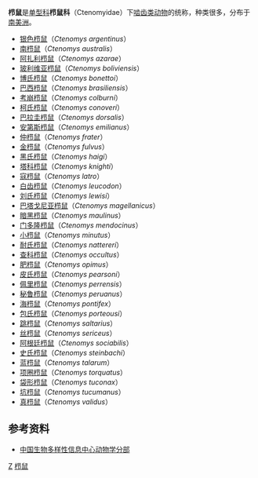 {{Automatic taxobox
| taxon = Ctenomys
| authority = [[亨利-马里·迪克罗泰·德布兰维尔|Blainville]]，1826
| name = 栉鼠属
| image = Tinytuco.jpg
| image_width = 200px
| image_caption = 雌性[[黑氏栉鼠|黑氏栉鼠]]（''Ctenomys haigi''）
| parent_authority = [[勒内-普里梅韦勒·莱松|Lesson]]，1842
}}
'''栉鼠'''是[[单型|单型科]]'''栉鼠科'''（Ctenomyidae）下[[啮齿目|啮齿类动物]]的统称，种类很多，分布于[[南美洲|南美洲]]。
*[[银色栉鼠|银色栉鼠]]（''Ctenomys argentinus''）
*[[南栉鼠|南栉鼠]]（''Ctenomys australis''）
*[[阿扎利栉鼠|阿扎利栉鼠]]（''Ctenomys azarae''）
*[[玻利维亚栉鼠|玻利维亚栉鼠]]（''Ctenomys boliviensis''）
*[[博氏栉鼠|博氏栉鼠]]（''Ctenomys bonettoi''）
*[[巴西栉鼠|巴西栉鼠]]（''Ctenomys brasiliensis''）
*[[考崩栉鼠|考崩栉鼠]]（''Ctenomys colburni''）
*[[柯氏栉鼠|柯氏栉鼠]]（''Ctenomys conoveri''）
*[[巴拉圭栉鼠|巴拉圭栉鼠]]（''Ctenomys dorsalis''）
*[[安第斯栉鼠|安第斯栉鼠]]（''Ctenomys emilianus''）
*[[仲栉鼠|仲栉鼠]]（''Ctenomys frater''）
*[[金栉鼠|金栉鼠]]（''Ctenomys fulvus''）
*[[黑氏栉鼠|黑氏栉鼠]]（''Ctenomys haigi''）
*[[塔科栉鼠|塔科栉鼠]]（''Ctenomys knighti''）
*[[寇栉鼠|寇栉鼠]]（''Ctenomys latro''）
*[[白齿栉鼠|白齿栉鼠]]（''Ctenomys leucodon''）
*[[刘氏栉鼠|刘氏栉鼠]]（''Ctenomys lewisi''）
*[[巴塔戈尼亚栉鼠|巴塔戈尼亚栉鼠]]（''Ctenomys magellanicus''）
*[[暗黑栉鼠|暗黑栉鼠]]（''Ctenomys maulinus''）
*[[门多隆栉鼠|门多隆栉鼠]]（''Ctenomys mendocinus''）
*[[小栉鼠|小栉鼠]]（''Ctenomys minutus''）
*[[耐氏栉鼠|耐氏栉鼠]]（''Ctenomys nattereri''）
*[[查科栉鼠|查科栉鼠]]（''Ctenomys occultus''）
*[[肥栉鼠|肥栉鼠]]（''Ctenomys opimus''）
*[[皮氏栉鼠|皮氏栉鼠]]（''Ctenomys pearsoni''）
*[[佩里栉鼠|佩里栉鼠]]（''Ctenomys perrensis''）
*[[秘鲁栉鼠|秘鲁栉鼠]]（''Ctenomys peruanus''）
*[[海栉鼠|海栉鼠]]（''Ctenomys pontifex''）
*[[包氏栉鼠|包氏栉鼠]]（''Ctenomys porteousi''）
*[[跳栉鼠|跳栉鼠]]（''Ctenomys saltarius''）
*[[丝栉鼠|丝栉鼠]]（''Ctenomys sericeus''）
*[[阿根廷栉鼠|阿根廷栉鼠]]（''Ctenomys sociabilis''）
*[[史氏栉鼠|史氏栉鼠]]（''Ctenomys steinbachi''）
*[[蓝栉鼠|蓝栉鼠]]（''Ctenomys talarum''）
*[[项圈栉鼠|项圈栉鼠]]（''Ctenomys torquatus''）
*[[袋形栉鼠|袋形栉鼠]]（''Ctenomys tuconax''）
*[[坑栉鼠|坑栉鼠]]（''Ctenomys tucumanus''）
*[[真栉鼠|真栉鼠]]（''Ctenomys validus''）

==参考资料==
*[http://zd1.brim.ac.cn/Mnamelist.asp?x_L_name=Ctenomys&z_L_name=LIKE%2C%27%25%2C%25%27 中国生物多样性信息中心动物学分部]{{dead link|date=2018年3月 |bot=InternetArchiveBot |fix-attempted=yes }}

{{Taxonbar}}
[[Category:1826年描述的分类群|Z]]
[[Category:栉鼠|]]